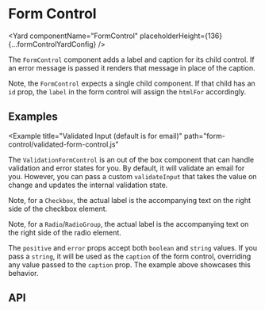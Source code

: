 <!--
Copyright (c) 2018-2019 Uber Technologies, Inc.

This source code is licensed under the MIT license found in the
LICENSE file in the root directory of this source tree.
-->






# Form Control

<Yard
  componentName="FormControl"
  placeholderHeight={136}
  {...formControlYardConfig}
/>

The `FormControl` component adds a label and caption for its child control.
If an error message is passed it renders that message in place of the caption.

Note, the `FormControl` expects a single child component.
If that child has an `id` prop, the `label` in the form control will assign the `htmlFor` accordingly.

## Examples

<Example title="Input" path="form-control/input.js">
  <InputExample />
</Example>

<Example title="Textarea" path="form-control/textarea.js">
  <TextareaExample />
</Example>

<Example
  title="Validated Input (default is for email)"
  path="form-control/validated-form-control.js"
>
  <ValidationFormControl />
</Example>

The `ValidationFormControl` is an out of the box component that can handle validation and error states for you. By default, it will validate an email for you. However, you can pass a custom `validateInput` that takes the value on change and updates the internal validation state.

<Example title="Checkbox" path="form-control/checkbox.js">
  <CheckboxExample />
</Example>

Note, for a `Checkbox`, the actual label is the accompanying text on the right side of the checkbox element.

<Example title="RadioGroup" path="form-control/radio-group.js">
  <RadioGroupExample />
</Example>

Note, for a `Radio`/`RadioGroup`, the actual label is the accompanying text on the right side of the radio element.

<Example title="Select" path="form-control/select.js">
  <SelectExample />
</Example>

<Example title="States" path="form-control/kinds.js">
  <Kinds />
</Example>

The `positive` and `error` props accept both `boolean` and `string` values.
If you pass a `string`, it will be used as the `caption` of the form control, overriding any value passed to the `caption` prop.
The example above showcases this behavior.

## API

<Exports
  component={FormControlExports}
  title="Form Control exports"
  path="baseui/form-control"
/>
